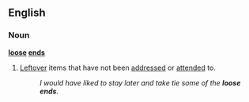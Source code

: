 ==English==
===Noun===
'''[[loose]] [[ends]]'''
#{{idiom}} [[leftover|Leftover]] items that have not been [[addressed]] or [[attended]] to.
#:''I would have liked to stay later and take tie some of the '''loose ends'''.''